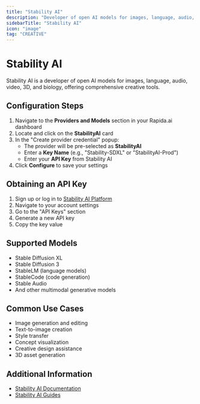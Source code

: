 ```yaml
---
title: "Stability AI"
description: "Developer of open AI models for images, language, audio, video, and more"
sidebarTitle: "Stability AI"
icon: "image"
tag: "CREATIVE"
---
```


# Stability AI

Stability AI is a developer of open AI models for images, language, audio, video, 3D, and biology, offering comprehensive creative tools.

## Configuration Steps

1. Navigate to the **Providers and Models** section in your Rapida.ai dashboard
2. Locate and click on the **StabilityAI** card
3. In the "Create provider credential" popup:
   - The provider will be pre-selected as **StabilityAI**
   - Enter a **Key Name** (e.g., "Stability-SDXL" or "StabilityAI-Prod")
   - Enter your **API Key** from Stability AI
4. Click **Configure** to save your settings

## Obtaining an API Key

1. Sign up or log in to [Stability AI Platform](https://platform.stability.ai/)
2. Navigate to your account settings
3. Go to the "API Keys" section
4. Generate a new API key
5. Copy the key value

## Supported Models

- Stable Diffusion XL
- Stable Diffusion 3
- StableLM (language models)
- StableCode (code generation)
- Stable Audio
- And other multimodal generative models

## Common Use Cases

- Image generation and editing
- Text-to-image creation
- Style transfer
- Concept visualization
- Creative design assistance
- 3D asset generation

## Additional Information

- [Stability AI Documentation](https://platform.stability.ai/docs/api-reference)
- [Stability AI Guides](https://platform.stability.ai/docs/getting-started)